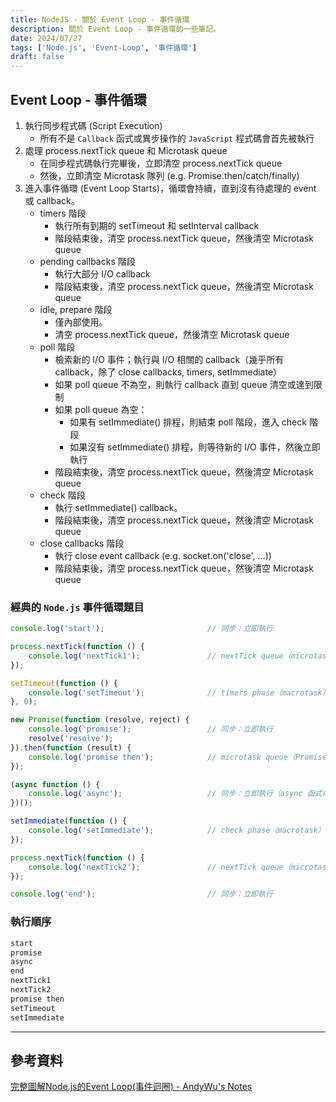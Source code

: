 ```yaml
---
title: NodeJS - 關於 Event Loop - 事件循環
description: 關於 Event Loop - 事件循環的一些筆記。
date: 2024/07/27
tags: ['Node.js', 'Event-Loop', '事件循環']
draft: false
---
```


## Event Loop - 事件循環

1. 執行同步程式碼 (Script Execution)
    - 所有不是 `Callback` 函式或異步操作的 `JavaScript` 程式碼會首先被執行
2. 處理 process.nextTick queue 和 Microtask queue
    - 在同步程式碼執行完畢後，立即清空 process.nextTick queue
    - 然後，立即清空 Microtask 隊列 (e.g. Promise.then/catch/finally)
3. 進入事件循環 (Event Loop Starts)，循環會持續，直到沒有待處理的 event 或 callback。
    - timers 階段
        - 執行所有到期的 setTimeout 和 setInterval callback
        - 階段結束後，清空 process.nextTick queue，然後清空 Microtask queue
    - pending callbacks 階段
        - 執行大部分 I/O callback
        - 階段結束後，清空 process.nextTick queue，然後清空 Microtask queue
    - idle, prepare 階段
        - 僅內部使用。
        - 清空 process.nextTick queue，然後清空 Microtask queue
    - poll 階段
        - 檢索新的 I/O 事件；執行與 I/O 相關的 callback（幾乎所有 callback，除了 close callbacks, timers, setImmediate）
        - 如果 poll queue 不為空，則執行 callback 直到 queue 清空或達到限制
        - 如果 poll queue 為空：
            - 如果有 setImmediate() 排程，則結束 poll 階段，進入 check 階段
            - 如果沒有 setImmediate() 排程，則等待新的 I/O 事件，然後立即執行
        - 階段結束後，清空 process.nextTick queue，然後清空 Microtask queue
    - check 階段
        - 執行 setImmediate() callback。
        - 階段結束後，清空 process.nextTick queue，然後清空 Microtask queue
    - close callbacks 階段
        - 執行 close event callback (e.g. socket.on('close', ...))
        - 階段結束後，清空 process.nextTick queue，然後清空 Microtask queue

### 經典的 `Node.js` 事件循環題目

```js:event-loop.js
console.log('start');                       // 同步：立即執行

process.nextTick(function () {
    console.log('nextTick1');               // nextTick queue（microtask）
});

setTimeout(function () {
    console.log('setTimeout');              // timers phase（macrotask）
}, 0);

new Promise(function (resolve, reject) {
    console.log('promise');                 // 同步：立即執行
    resolve('resolve');
}).then(function (result) {
    console.log('promise then');            // microtask queue（Promise）
});

(async function () {
    console.log('async');                   // 同步：立即執行（async 函式內部無 await）
})();

setImmediate(function () {
    console.log('setImmediate');            // check phase（macrotask）
});

process.nextTick(function () {
    console.log('nextTick2');               // nextTick queue（microtask）
});

console.log('end');                         // 同步：立即執行
```

### 執行順序

```txt
start
promise
async
end
nextTick1
nextTick2
promise then
setTimeout
setImmediate
```

---

## 參考資料

[完整圖解Node.js的Event Loop(事件迴圈) - AndyWu's Notes](https://notes.andywu.tw/2020/%E5%AE%8C%E6%95%B4%E5%9C%96%E8%A7%A3node-js%E7%9A%84event-loop%E4%BA%8B%E4%BB%B6%E8%BF%B4%E5%9C%88/)